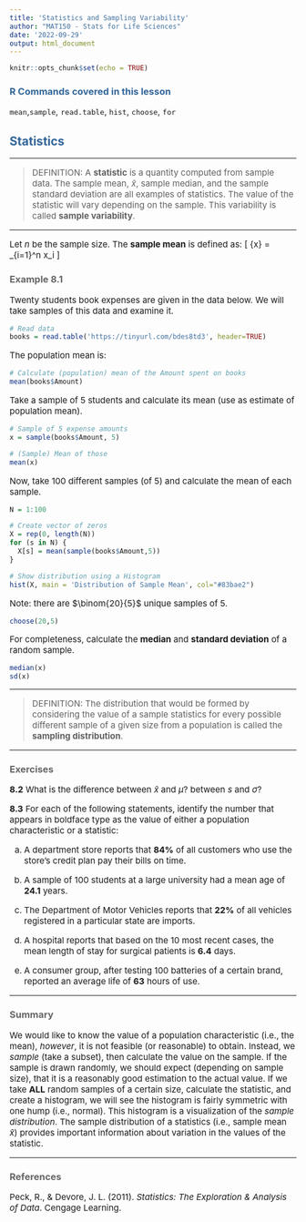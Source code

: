 ```yaml
---
title: 'Statistics and Sampling Variability'
author: "MAT150 - Stats for Life Sciences"
date: '2022-09-29'
output: html_document
---
```


<style>
    #header1 {
        color: #336699;
    }
    #normal {color: black;}
    p{font-size:15px;}
    h1{font-weight: bold;}
    h2{color: #336699;}
    h3{color: #666666;}
    ul{font-size:14px;}
    ol{font-size:15px;}
</style>


 


```r
knitr::opts_chunk$set(echo = TRUE)
```


### R Commands covered in this lesson {#header1}

`mean`,`sample`, `read.table`, `hist`, `choose`, `for`

## Statistics

---

> DEFINITION: A **statistic** is a quantity computed from sample data.  The sample mean, $\bar{x}$, sample median, and the sample standard deviation are all examples of statistics.   The value of the statistic will vary depending on the sample.  This variability is called **sample variability**.

---


Let $n$ be the sample size.  The **sample mean** is defined as:
\[
\bar{x} = \frac{1}{n} \sum_{i=1}^n x_i
\]


### Example 8.1

Twenty students book expenses are given in the data below.  We will take samples
of this data and examine it.  

```r
# Read data
books = read.table('https://tinyurl.com/bdes8td3', header=TRUE)
```


The population mean is: 
```r
# Calculate (population) mean of the Amount spent on books
mean(books$Amount)
```

Take a sample of 5 students and calculate its mean (use as estimate of population mean).
```r
# Sample of 5 expense amounts
x = sample(books$Amount, 5)

# (Sample) Mean of those
mean(x)
```

Now, take 100 different samples (of 5) and calculate the mean of each sample.  
```r
N = 1:100

# Create vector of zeros
X = rep(0, length(N))
for (s in N) {
  X[s] = mean(sample(books$Amount,5))
}

# Show distribution using a Histogram
hist(X, main = 'Distribution of Sample Mean', col="#83bae2")
```


Note: there are $\binom{20}{5}$ unique samples of 5.   
```r
choose(20,5)
```



For completeness, calculate the **median** and **standard deviation** of a random sample.  
```r
median(x)
sd(x)
```



---

> DEFINITION: The distribution that would be formed by considering the value of 
a sample statistics for every possible different sample of a given size from a population is called the **sampling distribution**.

---



### Exercises

**8.2** What is the difference between $\bar{x}$ and $\mu$? between $s$ and $\sigma$?



**8.3** For each of the following statements, identify the number that appears in boldface type as the value of either a population characteristic or a statistic:

  a. A department store reports that **84%** of all customers who use the store's credit plan pay their bills on time.

  b. A sample of 100 students at a large university had a mean age of **24.1** years.

  c. The Department of Motor Vehicles reports that **22%** of all vehicles registered in a particular state are imports.

  d. A hospital reports that based on the 10 most recent cases, the mean length of stay for surgical patients is **6.4** days.

  e. A consumer group, after testing 100 batteries of a certain brand, reported an average life of **63** hours of use.



---


### Summary

We would like to know the value of a population characteristic (i.e., the mean), *however*, it is not feasible (or reasonable) to obtain.  Instead, we *sample* (take a subset), then calculate the value on the sample.  If the sample is drawn randomly, we should expect (depending on sample size), that it is a reasonably good estimation to the actual value.  If we take **ALL** random samples of a certain size, calculate the statistic, and create a histogram, we will see the histogram is fairly symmetric with one hump (i.e., normal).  This histogram is a visualization of the *sample distribution*.  The sample distribution of a statistics (i.e., sample mean $\bar{x}$) provides important information about variation in the values of the statistic. 



---

### References

Peck, R., & Devore, J. L. (2011). *Statistics: The Exploration & Analysis of Data*. Cengage Learning.
